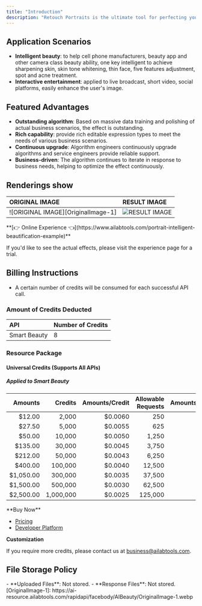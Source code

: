 ```yaml
---
title: "Introduction"
description: "Retouch Portraits is the ultimate tool for perfecting your photos with ease. Our advanced image processing technology offers a range of features such as sharpening, skin tone whitening, face slimming, facial features adjustment, spot and acne treatment, AI face slimming, and AI makeup—all with just one click! Reduce the time spent editing photos, and achieve professional results without the hassle. With Retouch Portraits, your photos will look flawless."
---
```


## Application Scenarios

- **Intelligent beauty**: to help cell phone manufacturers, beauty app and other camera class beauty ability, one key intelligent to achieve sharpening skin, skin tone whitening, thin face, five features adjustment, spot and acne treatment.
- **Interactive entertainment**: applied to live broadcast, short video, social platforms, easily enhance the user's image.

## Featured Advantages

- **Outstanding algorithm**: Based on massive data training and polishing of actual business scenarios, the effect is outstanding.
- **Rich capability**: provide rich editable expression types to meet the needs of various business scenarios.
- **Continuous upgrade**: Algorithm engineers continuously upgrade algorithms and service engineers provide reliable support.
- **Business-driven**: The algorithm continues to iterate in response to business needs, helping to optimize the effect continuously.

## Renderings show

| ORIGINAL IMAGE                     | RESULT IMAGE                   |
|:-----------------------------------|:-------------------------------|
| ![ORIGINAL IMAGE][OriginalImage-1] | ![RESULT IMAGE][ResultImage-1] |
<Tip>
**[👉 Online Experience 👈](https://www.ailabtools.com/portrait-intelligent-beautification-example)**

If you'd like to see the actual effects, please visit the experience page for a trial.
</Tip>
## Billing Instructions

- A certain number of credits will be consumed for each successful API call.

### Amount of Credits Deducted

| API          | Number of Credits |
|:-------------|:------------------|
| Smart Beauty | 8                 |

### Resource Package

#### Universal Credits (Supports All APIs)

##### Applied to Smart Beauty

|   Amounts |   Credits | Amounts/Credit | Allowable Requests | Amounts/Request |
|----------:|----------:|---------------:|-------------------:|----------------:|
|    $12.00 |     2,000 |        $0.0060 |                250 |         $0.0480 |
|    $27.50 |     5,000 |        $0.0055 |                625 |         $0.0440 |
|    $50.00 |    10,000 |        $0.0050 |              1,250 |         $0.0400 |
|   $135.00 |    30,000 |        $0.0045 |              3,750 |         $0.0360 |
|   $212.00 |    50,000 |        $0.0043 |              6,250 |         $0.0344 |
|   $400.00 |   100,000 |        $0.0040 |             12,500 |         $0.0320 |
| $1,050.00 |   300,000 |        $0.0035 |             37,500 |         $0.0280 |
| $1,500.00 |   500,000 |        $0.0030 |             62,500 |         $0.0240 |
| $2,500.00 | 1,000,000 |        $0.0025 |            125,000 |         $0.0200 |
<Tip>
**Buy Now**

- <a href="https://www.ailabtools.com/price?tab=developer" target="_blank">Pricing</a>
- <a href="https://www.ailabtools.com/developer-platform" target="_blank">Developer Platform</a>

**Customization**

If you require more credits, please contact us at <a href="mailto:business@ailabtools.com">business@ailabtools.com</a>.
</Tip>
## File Storage Policy
<Tip>
- **Uploaded Files**: Not stored.
- **Response Files**: Not stored.
</Tip>
[OriginalImage-1]: https://ai-resource.ailabtools.com/rapidapi/facebody/AIBeauty/OriginalImage-1.webp

[ResultImage-1]: https://ai-resource.ailabtools.com/rapidapi/facebody/AIBeauty/ResultImage-1.webp